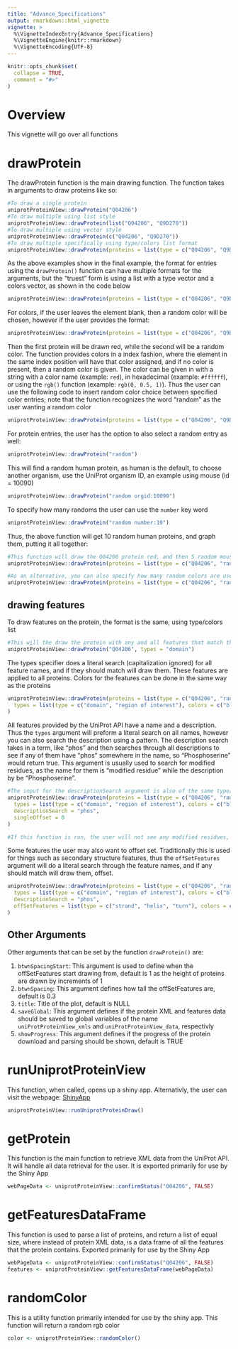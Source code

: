 ```yaml
---
title: "Advance_Specifications"
output: rmarkdown::html_vignette
vignette: >
  %\VignetteIndexEntry{Advance_Specifications}
  %\VignetteEngine{knitr::rmarkdown}
  %\VignetteEncoding{UTF-8}
---
```


```r
knitr::opts_chunk$set(
  collapse = TRUE,
  comment = "#>"
)
```

# Overview

This vignette will go over all functions

# drawProtein

The drawProtein function is the main drawing function. The function takes in arguments to draw proteins like so:

```r
#To draw a single protein
uniprotProteinView::drawProtein("Q04206")
#To draw multiple using list style
uniprotProteinView::drawProtein(list("Q04206", "Q9D270"))
#To draw multiple using vector style
uniprotProteinView::drawProtein(c("Q04206", "Q9D270"))
#To draw multiple specifically using type/colors list format
uniprotProteinView::drawProtein(proteins = list(type = c("Q04206", "Q9D270")))
```

As the above examples show in the final example, the format for entries using the `drawProtein()` function can have multiple formats for the arguments, but the "truest" form is using a list with a type vector and a colors vector, as shown in the code below

```r
uniprotProteinView::drawProtein(proteins = list(type = c("Q04206", "Q9D270"), colors = c("red", "green")))
```

For colors, if the user leaves the element blank, then a random color will be chosen, however if the user provides the format:

```r
uniprotProteinView::drawProtein(proteins = list(type = c("Q04206", "Q9D270"), colors = "red"))
```

Then the first protein will be drawn red, while the second will be a random color. The function provides colors in a index fashion, where the element in the same index position will have that color assigned, and if no color is present, then a random color is given. The color can be given in with a string with a color name (example: `red`), in hexadecimal (example: `#ffffff`), or using the `rgb()` function (example: `rgb(0, 0.5, 1)`). Thus the user can use the following code to insert random color choice between specified color entries; note that the function recognizes the word "random" as the user wanting a random color

```r
uniprotProteinView::drawProtein(proteins = list(type = c("Q04206", "Q9D270", "Q06628"), colors = c("red", "random", "green")))
```

For protein entries, the user has the option to also select a random entry as well:

```r
uniprotProteinView::drawProtein("random")
```

This will find a random human protein, as human is the default, to choose another organism, use the UniProt organism ID, an example using mouse (id = 10090)

```r
uniprotProteinView::drawProtein("random orgid:10090")
```

To specify how many randoms the user can use the `number` key word

```r
uniprotProteinView::drawProtein("random number:10")
```

Thus, the above function will get 10 random human proteins, and graph them, putting it all together:

```r
#This function will draw the Q04206 protein red, and then 5 random mouse proteins, random colors
uniprotProteinView::drawProtein(proteins = list(type = c("Q04206", "random orgid:10090 number:5"), colors = "red"))

#As an alternative, you can also specify how many random colors are used as well, like so
uniprotProteinView::drawProtein(proteins = list(type = c("Q04206", "random orgid:10090 number:5"), colors = c("red", "random number:4", "green")))
```

## drawing features

To draw features on the protein, the format is the same, using type/colors list

```r
#This will the draw the protein with any and all features that match the name 'domain'
uniprotProteinView::drawProtein("Q04206", types = "domain")
```

The types specifier does a literal search (capitalization ignored) for all feature names, and if they should match will draw them. These features are applied to all proteins. Colors for the features can be done in the same way as the proteins

```r
uniprotProteinView::drawProtein(proteins = list(type = c("Q04206", "random orgid:10090 number:5"), colors = c("red", "random number:4", "green")),
  types = list(type = c("domain", "region of interest"), colors = c("black", "pink"))
)
```

All features provided by the UniProt API have a name and a description. Thus the `types` argument will preform a literal search on all names, however you can also search the description using a pattern. The description search takes in a term, like "phos" and then searches through all descriptions to see if any of them have "phos" somewhere in the name, so "Phosphoserine" would return true. This argument is usually used to search for modified residues, as the name for them is "modified residue" while the description by be "Phosphoserine".

```r
#The input for the descriptionSearch argument is also of the same type/colors format, here we only give it a string, and thus it will have a random color applied to it
uniprotProteinView::drawProtein(proteins = list(type = c("Q04206", "random orgid:10090 number:5"), colors = c("red", "random number:4", "green")),
  types = list(type = c("domain", "region of interest"), colors = c("black", "pink")),
  descriptionSearch = "phos",
  singleOffset = 0
)

#If this function is run, the user will not see any modified residues, that is because the position of the modified residues start and stop at the same location. To fix this, set the argument `singleOffset` to something greater than 0. By default, it is set to 1. This argument is only used by the `descriptionSearch` features.
```

Some features the user may also want to offset set. Traditionally this is used for things such as secondary structure features, thus the `offSetFeatures` argument will do a literal search through the feature names, and if any should match will draw them, offset.

```r
uniprotProteinView::drawProtein(proteins = list(type = c("Q04206", "random orgid:10090 number:5"), colors = c("red", "random number:4", "green")),
  types = list(type = c("domain", "region of interest"), colors = c("black", "pink")),
  descriptionSearch = "phos",
  offSetFeatures = list(type = c("strand", "helix", "turn"), colors = c("green", "random", "pink"))
)
```

## Other Arguments

Other arguments that can be set by the function `drawProtein()` are:
<ol>
    <li>`btwnSpacingStart`: This argument is used to define when the offSetFeatures start drawing from, default is 1 as the height of proteins are drawn by increments of 1
    <li>`btwnSpacing`: This argument defines how tall the offSetFeatures are, default is 0.3
    <li>`title`: Title of the plot, default is NULL
    <li>`saveGlobal`: This argument defines if the protein XML and features data should be saved to global variables of the name `uniProtProteinView_xmls` and `uniProtProteinView_data`, respectivly
    <li>`showProgress`: This argument defines if the progress of the protein download and parsing should be shown, default is TRUE
</ol>

# runUniprotProteinView

This function, when called, opens up a shiny app. Alternativly, the user can visit the webpage: [ShinyApp](https://zzaassaa2.shinyapps.io/proteinView/)

```r
uniprotProteinView::runUniprotProteinDraw()
```

# getProtein

This function is the main function to retrieve XML data from the UniProt API. It will handle all data retrieval for the user. It is exported primarily for use by the Shiny App

```r
webPageData <- uniprotProteinView::confirmStatus("Q04206", FALSE)
```

# getFeaturesDataFrame

This function is used to parse a list of proteins, and return a list of equal size, where instead of protein XML data, is a data frame of all the features that the protein contains. Exported primarily for use by the Shiny App

```r
webPageData <- uniprotProteinView::confirmStatus("Q04206", FALSE)
features <- uniprotProteinView::getFeaturesDataFrame(webPageData)
```

# randomColor

This is a utility function primarily intended for use by the shiny app. This function will return a random rgb color

```r
color <- uniprotProteinView::randomColor()
```

